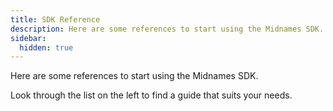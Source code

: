 ```yaml
---
title: SDK Reference
description: Here are some references to start using the Midnames SDK.
sidebar:
  hidden: true
---
```


Here are some references to start using the Midnames SDK.

Look through the list on the left to find a guide that suits your needs.
